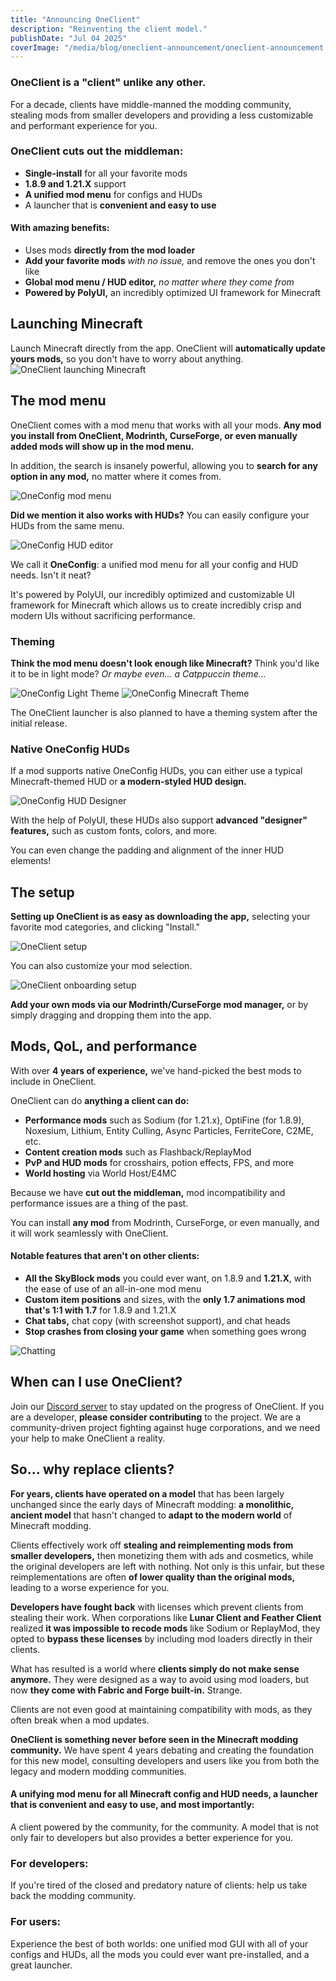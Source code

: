 ```yaml
---
title: "Announcing OneClient"
description: "Reinventing the client model."
publishDate: "Jul 04 2025"
coverImage: "/media/blog/oneclient-announcement/oneclient-announcement.jpg"
---
```

### OneClient is a "client" unlike any other.

For a decade, clients have middle-manned the modding community, stealing mods from smaller developers and providing
 a less customizable and performant experience for you.

### OneClient cuts out the middleman:

- **Single-install** for all your favorite mods
- **1.8.9 and 1.21.X** support
- **A unified mod menu** for configs and HUDs
- A launcher that is **convenient and easy to use**

#### With amazing benefits:

- Uses mods **directly from the mod loader**
- **Add your favorite mods** *with no issue,* and remove the ones you don't like
- **Global mod menu / HUD editor,** *no matter where they come from*
- **Powered by PolyUI,** an incredibly optimized UI framework for Minecraft

## Launching Minecraft

Launch Minecraft directly from the app. OneClient will **automatically update yours mods,** so you don't have to worry about anything.
![OneClient launching Minecraft](/media/blog/oneclient-announcement/launch.jpg)

## The mod menu
OneClient comes with a mod menu that works with all your mods. **Any mod you install from OneClient, Modrinth, CurseForge,
or even manually added mods will show up in the mod menu.**

In addition, the search is insanely powerful, allowing you to **search for any option in any mod,** no matter where it comes from.

![OneConfig mod menu](/media/blog/oneclient-announcement/oneconfig.jpg)

**Did we mention it also works with HUDs?** You can easily configure your HUDs from the same menu.

![OneConfig HUD editor](/media/blog/oneclient-announcement/hud-editor.jpg)

We call it **OneConfig**: a unified mod menu for all your config and HUD needs. Isn't it neat?

It's powered by PolyUI, our incredibly optimized and customizable UI framework for Minecraft which allows us to create
incredibly crisp and modern UIs without sacrificing performance.

### Theming
**Think the mod menu doesn't look enough like Minecraft?** Think you'd like it to be in light mode? *Or maybe even... a
Catppuccin theme...*

![OneConfig Light Theme](/media/blog/oneclient-announcement/light-theme-lmao.png)
![OneConfig Minecraft Theme](/media/blog/oneclient-announcement/mc-theme.png)

The OneClient launcher is also planned to have a theming system after the initial release.

### Native OneConfig HUDs

If a mod supports native OneConfig HUDs, you can either use a typical Minecraft-themed HUD or **a modern-styled HUD design.**

![OneConfig HUD Designer](/media/blog/oneclient-announcement/hud-designer.jpg)

With the help of PolyUI, these HUDs also support **advanced "designer" features,** such as custom fonts, colors, and more.

You can even change the padding and alignment of the inner HUD elements!

## The setup

**Setting up OneClient is as easy as downloading the app,** selecting your favorite mod categories, and clicking "Install."

![OneClient setup](/media/blog/oneclient-announcement/onboarding1.jpg)

You can also customize your mod selection.

![OneClient onboarding setup](/media/blog/oneclient-announcement/onboarding2.jpg)

**Add your own mods via our Modrinth/CurseForge mod manager,** or by simply dragging and dropping them into the app.

## Mods, QoL, and performance

With over **4 years of experience,** we've hand-picked the best mods to include in OneClient.

OneClient can do **anything a client can do:**
- **Performance mods** such as Sodium (for 1.21.x), OptiFine (for 1.8.9), Noxesium, Lithium, Entity Culling, Async Particles,
FerriteCore, C2ME, etc.
- **Content creation mods** such as Flashback/ReplayMod
- **PvP and HUD mods** for crosshairs, potion effects, FPS, and more
- **World hosting** via World Host/E4MC

Because we have **cut out the middleman,** mod incompatibility and performance issues are a thing of the past.

You can install **any mod** from Modrinth, CurseForge, or even manually, and it will work seamlessly with OneClient.

#### Notable features that aren't on other clients:
- **All the SkyBlock mods** you could ever want, on 1.8.9 and **1.21.X**, with the ease of use of an all-in-one mod menu
- **Custom item positions** and sizes, with the **only 1.7 animations mod that's 1:1 with 1.7** for 1.8.9 and 1.21.X
- **Chat tabs,** chat copy (with screenshot support), and chat heads
- **Stop crashes from closing your game** when something goes wrong

![Chatting](/media/blog/oneclient-announcement/chatting.png)

## When can I use OneClient?

Join our [Discord server](/discord) to stay updated on the progress of OneClient. If you are a developer, **please consider
contributing** to the project. We are a community-driven project fighting against huge corporations, and we need your help
to make OneClient a reality.

## So... why replace clients?

**For years, clients have operated on a model** that has been largely unchanged since the early days of Minecraft modding:
**a monolithic, ancient model** that hasn't changed to **adapt to the modern world** of Minecraft modding.

Clients effectively work off **stealing and reimplementing mods from smaller developers,** then monetizing them
with ads and cosmetics, while the original developers are left with nothing.
Not only is this unfair, but these reimplementations are often **of lower quality than the original mods,** leading to
a worse experience for you.

**Developers have fought back** with licenses which prevent clients from stealing their work. When corporations like
**Lunar Client and Feather Client** realized **it was impossible to recode mods** like Sodium or ReplayMod,
they opted to **bypass these licenses** by including mod loaders directly in their clients.

What has resulted is a world where **clients simply do not make sense anymore.** They were designed as a way to avoid
using mod loaders, but now **they come with Fabric and Forge built-in.** Strange.

Clients are not even good at maintaining compatibility with mods, as they often break when a mod updates.

**OneClient is something never before seen in the Minecraft modding community.** We have spent 4 years debating and creating
the foundation for this new model, consulting developers and users like you from both the legacy and modern modding communities.

#### A unifying mod menu for all Minecraft config and HUD needs, a launcher that is convenient and easy to use, and most importantly:
A client powered by the community, for the community. A model that is not only fair to developers
but also provides a better experience for you.

### For developers:
If you're tired of the closed and predatory nature of clients: help us take back the modding community.

### For users:
Experience the best of both worlds: one unified mod GUI with all of your configs and HUDs, all the mods you could ever
want pre-installed, and a great launcher.
